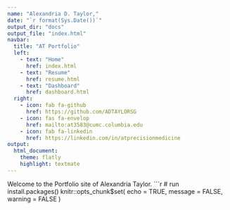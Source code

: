 ```yaml
---
name: "Alexandria D. Taylor," 
date: "`r format(Sys.Date())`"
output_dir: "docs"
output_file: "index.html"
navbar:
  title: "AT Portfolio"
  left:
    - text: "Home"
      href: index.html
    - text: "Resume"
      href: resume.html
    - text: "Dashboard"
      href: dashboard.html
  right:
    - icon: fab fa-github
      href: https://github.com/ADTAYLORSG
    - icon: fas fa-envelop
      href: mailto:at3583@cumc.columbia.edu
    - icon: fab fa-linkedin
      href: https://linkedin.com/in/atprecisionmedicine
output:
  html_document:
    theme: flatly
    highlight: textmate
---
```



Welcome to the Portfolio site of Alexandria Taylor. 
```r
# run install.packages() 
knitr::opts_chunk$set(
echo = TRUE,
message = FALSE,
warning = FALSE
)
